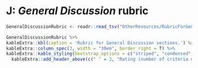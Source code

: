 # J: *General Discussion* rubric {-}

```r
GeneralDiscussionRubric <- readr::read_tsv("OtherResources/RubricForGeneralDiscussion.tsv")
```

```r
GeneralDiscussionRubric %>% 
kableExtra::kbl(caption = 'Rubric for General Discussion sections.') %>%
kableExtra::column_spec(3, width = "30em", border_right = T) %>%
kableExtra::kable_styling(bootstrap_options = c("striped", "condensed", "responsive"), font_size=11, full_width = T, fixed_thead = T) %>%
  kableExtra::add_header_above(c(" " = 3, "Rating (number of criteria met)" = 4))
```